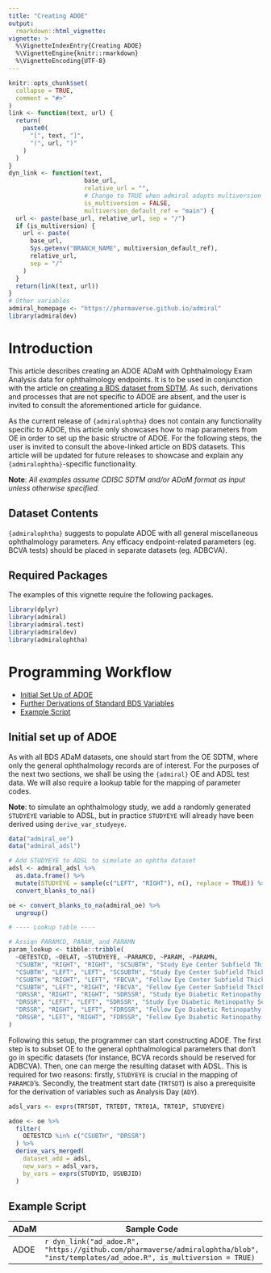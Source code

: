 ```yaml
---
title: "Creating ADOE"
output:
  rmarkdown::html_vignette:
vignette: >
  %\VignetteIndexEntry{Creating ADOE}
  %\VignetteEngine{knitr::rmarkdown}
  %\VignetteEncoding{UTF-8}
---
```


```r
knitr::opts_chunk$set(
  collapse = TRUE,
  comment = "#>"
)
link <- function(text, url) {
  return(
    paste0(
      "[", text, "]",
      "(", url, ")"
    )
  )
}
dyn_link <- function(text,
                     base_url,
                     relative_url = "",
                     # Change to TRUE when admiral adopts multiversion docs
                     is_multiversion = FALSE,
                     multiversion_default_ref = "main") {
  url <- paste(base_url, relative_url, sep = "/")
  if (is_multiversion) {
    url <- paste(
      base_url,
      Sys.getenv("BRANCH_NAME", multiversion_default_ref),
      relative_url,
      sep = "/"
    )
  }
  return(link(text, url))
}
# Other variables
admiral_homepage <- "https://pharmaverse.github.io/admiral"
library(admiraldev)
```

# Introduction

This article describes creating an ADOE ADaM with Ophthalmology Exam Analysis data for ophthalmology endpoints. It is to be used in conjunction with the article on [creating a BDS dataset from SDTM](https://pharmaverse.github.io/admiral/articles/bds_finding.html). As such, derivations and processes that are not specific to ADOE are absent, and the user is invited to consult the aforementioned article for guidance.

As the current release of `{admiralophtha}` does not contain any functionality specific to ADOE, this article only showcases how to map parameters from OE in order to set up the basic structre of ADOE. For the following steps, the user is invited to consult the above-linked article on BDS datasets. This article will be updated for future releases to showcase and explain any `{admiralophtha}`-specific functionality.

**Note**: *All examples assume CDISC SDTM and/or ADaM format as input unless
otherwise specified.*

## Dataset Contents

`{admiralophtha}` suggests to populate ADOE with all general miscellaneous ophthalmology parameters. Any efficacy endpoint-related parameters (eg. BCVA tests) should be placed in separate datasets (eg. ADBCVA).

## Required Packages

The examples of this vignette require the following packages.

```r
library(dplyr)
library(admiral)
library(admiral.test)
library(admiraldev)
library(admiralophtha)
```

# Programming Workflow

* [Initial Set Up of ADOE ](#setup)
* [Further Derivations of Standard BDS Variables](#further)
* [Example Script](#example)

## Initial set up of ADOE {#setup}

As with all BDS ADaM datasets, one should start from the OE SDTM, where only the general ophthalmology records are of interest. For the purposes of the next two sections, we shall be using the `{admiral}` OE and ADSL test data. We will also require a lookup table for the mapping of parameter codes.

**Note**: to simulate an ophthalmology study, we add a randomly generated `STUDYEYE` variable to ADSL, but in practice `STUDYEYE` will already have been derived using `derive_var_studyeye`.

```r
data("admiral_oe")
data("admiral_adsl")

# Add STUDYEYE to ADSL to simulate an ophtha dataset
adsl <- admiral_adsl %>%
  as.data.frame() %>%
  mutate(STUDYEYE = sample(c("LEFT", "RIGHT"), n(), replace = TRUE)) %>%
  convert_blanks_to_na()

oe <- convert_blanks_to_na(admiral_oe) %>%
  ungroup()

# ---- Lookup table ----

# Assign PARAMCD, PARAM, and PARAMN
param_lookup <- tibble::tribble(
  ~OETESTCD, ~OELAT, ~STUDYEYE, ~PARAMCD, ~PARAM, ~PARAMN,
  "CSUBTH", "RIGHT", "RIGHT", "SCSUBTH", "Study Eye Center Subfield Thickness", 1,
  "CSUBTH", "LEFT", "LEFT", "SCSUBTH", "Study Eye Center Subfield Thickness", 1,
  "CSUBTH", "RIGHT", "LEFT", "FBCVA", "Fellow Eye Center Subfield Thickness", 2,
  "CSUBTH", "LEFT", "RIGHT", "FBCVA", "Fellow Eye Center Subfield Thickness", 2,
  "DRSSR", "RIGHT", "RIGHT", "SDRSSR", "Study Eye Diabetic Retinopathy Severity", 3,
  "DRSSR", "LEFT", "LEFT", "SDRSSR", "Study Eye Diabetic Retinopathy Severity", 3,
  "DRSSR", "RIGHT", "LEFT", "FDRSSR", "Fellow Eye Diabetic Retinopathy Severity", 4,
  "DRSSR", "LEFT", "RIGHT", "FDRSSR", "Fellow Eye Diabetic Retinopathy Severity", 4
)
```

Following this setup, the programmer can start constructing ADOE. The first step is to subset OE to the general ophthalmological parameters that don't go in specific datasets (for instance, BCVA records should be reserved for ADBCVA). Then, one can merge the resulting dataset with ADSL. This is required for two reasons: firstly, `STUDYEYE` is crucial in the mapping of `PARAMCD`'s. Secondly, the treatment start date (`TRTSDT`) is also a prerequisite for the derivation of variables such as Analysis Day (`ADY`).

```r
adsl_vars <- exprs(TRTSDT, TRTEDT, TRT01A, TRT01P, STUDYEYE)

adoe <- oe %>%
  filter(
    OETESTCD %in% c("CSUBTH", "DRSSR")
  ) %>%
  derive_vars_merged(
    dataset_add = adsl,
    new_vars = adsl_vars,
    by_vars = exprs(STUDYID, USUBJID)
  )
```

## Example Script {#example}

ADaM | Sample Code 
 ---- | -------------- 
ADOE | `r dyn_link("ad_adoe.R", "https://github.com/pharmaverse/admiralophtha/blob", "inst/templates/ad_adoe.R", is_multiversion = TRUE)`


